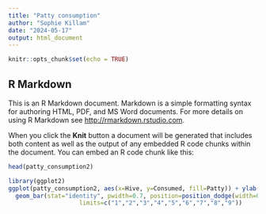 ```yaml
---
title: "Patty consumption"
author: "Sophie Killam"
date: "2024-05-17"
output: html_document
---
```


```r
knitr::opts_chunk$set(echo = TRUE)
```

## R Markdown

This is an R Markdown document. Markdown is a simple formatting syntax for authoring HTML, PDF, and MS Word documents. For more details on using R Markdown see <http://rmarkdown.rstudio.com>.

When you click the **Knit** button a document will be generated that includes both content as well as the output of any embedded R code chunks within the document. You can embed an R code chunk like this:

```r
head(patty_consumption2)

```

```r
library(ggplot2)
ggplot(patty_consumption2, aes(x=Hive, y=Consumed, fill=Patty)) + ylab("% Consumed") +
  geom_bar(stat="identity", pwidth=0.7, position=position_dodge(width=0.8)) + theme_classic() + scale_fill_manual(values=c("cadetblue3", "plum4")) + scale_x_discrete(name ="Hive", 
                    limits=c("1","2","3","4","5","6","7","8","9"))
```


